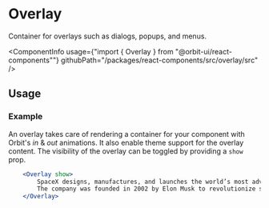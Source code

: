 
<Meta
    title="Components/Overlay"
    id="overlay"
/>

# Overlay

<Tagline>Container for overlays such as dialogs, popups, and menus.</Tagline>

<ComponentInfo
    usage={"import { Overlay } from \"@orbit-ui/react-components\""}
    githubPath="/packages/react-components/src/overlay/src"
/>

## Usage

### Example

An overlay takes care of rendering a container for your component with Orbit's *in* & *out* animations. It also enable theme support for the overlay content. The visibility of the overlay can be toggled by providing a `show` prop.

```jsx
    <Overlay show>
        SpaceX designs, manufactures, and launches the world’s most advanced rockets and spacecraft.
        The company was founded in 2002 by Elon Musk to revolutionize space transportation, with the ultimate goal of making life multiplanetary.
    </Overlay>
```



